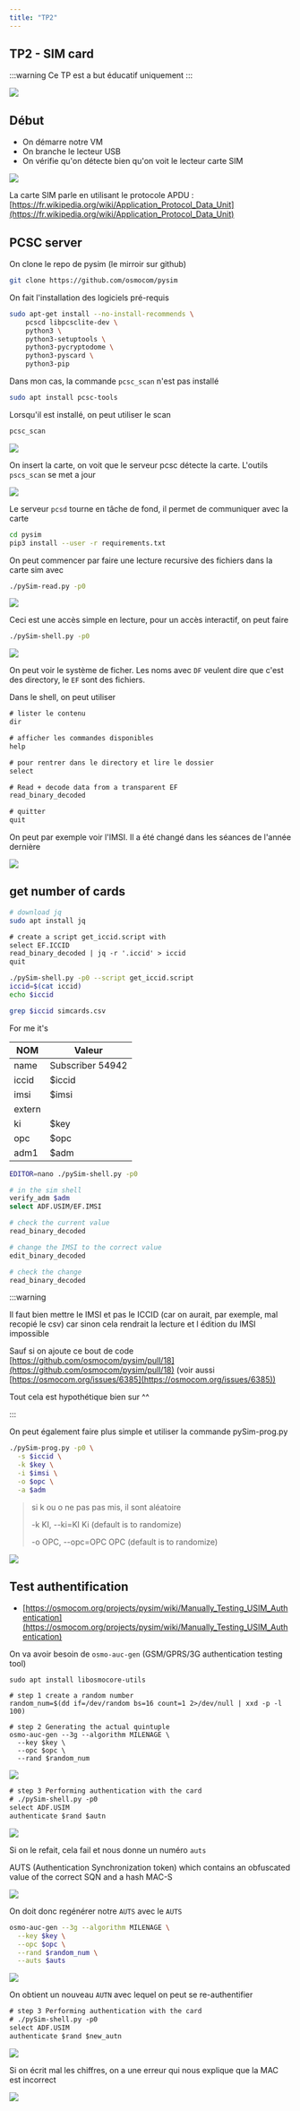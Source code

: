 ```yaml
---
title: "TP2"
---
```


## TP2 - SIM card

:::warning
Ce TP est a but éducatif uniquement
:::

![](./imgs/IMG_20240228_084009.jpg)

## Début

- On démarre notre VM
- On branche le lecteur USB
- On vérifie qu'on détecte bien qu'on voit le lecteur carte SIM

![](./imgs/upload_fecc5f81036809d2bd0b254cf33be4ba.png)

La carte SIM parle en utilisant le protocole APDU : [https://fr.wikipedia.org/wiki/Application_Protocol_Data_Unit](https://fr.wikipedia.org/wiki/Application_Protocol_Data_Unit)

## PCSC server

On clone le repo de pysim (le mirroir sur github)

```sh
git clone https://github.com/osmocom/pysim
```

On fait l'installation des logiciels pré-requis

```sh
sudo apt-get install --no-install-recommends \
    pcscd libpcsclite-dev \
    python3 \
    python3-setuptools \
    python3-pycryptodome \
    python3-pyscard \
    python3-pip
```

Dans mon cas, la commande `pcsc_scan` n'est pas installé

```sh
sudo apt install pcsc-tools
```

Lorsqu'il est installé, on peut utiliser le scan

```sh
pcsc_scan
```

![](./imgs/upload_5eec7f5b480be9cf92cc18db77370d28.png)

On insert la carte, on voit que le serveur pcsc détecte la carte. L'outils `pscs_scan` se met a jour

![](./imgs/upload_87e61756bad18dcab36e7dfedfc53b83.png)

Le serveur `pcsd` tourne en tâche de fond, il permet de communiquer avec la carte

```sh
cd pysim
pip3 install --user -r requirements.txt
```

On peut commencer par faire une lecture recursive des fichiers dans la carte sim avec

```sh
./pySim-read.py -p0
```

![](./imgs/upload_60cbcf1bae011e6824350e2fdfc82331.png)

Ceci est une accès simple en lecture, pour un accès interactif, on peut faire

```sh
./pySim-shell.py -p0
```

![](./imgs/upload_59a278d1c041d32716076a9f857e417f.png)

On peut voir le système de ficher.
Les noms avec `DF` veulent dire que c'est des directory, le `EF` sont des fichiers.

Dans le shell, on peut utiliser

```txt
# lister le contenu
dir

# afficher les commandes disponibles
help

# pour rentrer dans le directory et lire le dossier
select

# Read + decode data from a transparent EF
read_binary_decoded

# quitter
quit
```

On peut par exemple voir l'IMSI. Il a été changé dans les séances de l'année dernière

![](./imgs/upload_4356afd4c9482eefb7d220794613d97e.png)

## get number of cards

```sh
# download jq
sudo apt install jq
```

```txt
# create a script get_iccid.script with
select EF.ICCID
read_binary_decoded | jq -r '.iccid' > iccid
quit
```

```sh
./pySim-shell.py -p0 --script get_iccid.script
iccid=$(cat iccid)
echo $iccid
```

```sh
grep $iccid simcards.csv
```

For me it's

| NOM    | Valeur                           |
| ------ | -------------------------------- |
| name   | Subscriber 54942                 |
| iccid  | $iccid                           |
| imsi   | $imsi                            |
| extern |                                  |
| ki     | $key                             |
| opc    | $opc                             |
| adm1   | $adm                             |

```sh
EDITOR=nano ./pySim-shell.py -p0

# in the sim shell
verify_adm $adm
select ADF.USIM/EF.IMSI

# check the current value
read_binary_decoded

# change the IMSI to the correct value
edit_binary_decoded

# check the change
read_binary_decoded
```

:::warning

  Il faut bien mettre le IMSI et pas le ICCID (car on aurait, par exemple, mal recopié le csv)  car sinon cela rendrait la lecture et l édition du IMSI impossible
  
  Sauf si on ajoute ce bout de code [https://github.com/osmocom/pysim/pull/18](https://github.com/osmocom/pysim/pull/18) (voir aussi [https://osmocom.org/issues/6385](https://osmocom.org/issues/6385))
  
  Tout cela est hypothétique bien sur ^^

:::

On peut également faire plus simple et utiliser la commande pySim-prog.py

```sh
./pySim-prog.py -p0 \
  -s $iccid \
  -k $key \
  -i $imsi \
  -o $opc \
  -a $adm
```

> si k ou o ne pas pas mis, il sont aléatoire
>
> -k KI, --ki=KI        Ki (default is to randomize)
>
> -o OPC, --opc=OPC     OPC (default is to randomize)

![](./imgs/upload_d29faee72e3777cae475f834dba8ea09.png)

## Test authentification

- [https://osmocom.org/projects/pysim/wiki/Manually_Testing_USIM_Authentication](https://osmocom.org/projects/pysim/wiki/Manually_Testing_USIM_Authentication)

On va avoir besoin de `osmo-auc-gen` (GSM/GPRS/3G authentication testing tool)

```shell
sudo apt install libosmocore-utils
```

```shell
# step 1 create a random number
random_num=$(dd if=/dev/random bs=16 count=1 2>/dev/null | xxd -p -l 100)

# step 2 Generating the actual quintuple
osmo-auc-gen --3g --algorithm MILENAGE \
  --key $key \
  --opc $opc \
  --rand $random_num
```

![](./imgs/upload_e06cf318f5205faea5457e94b5862be8.png)

```txt
# step 3 Performing authentication with the card
# ./pySim-shell.py -p0
select ADF.USIM
authenticate $rand $autn
```

![](./imgs/upload_75e624a96d51f156e23bd32dc25cd0f6.png)

Si on le refait, cela fail et nous donne un numéro `auts`

AUTS (Authentication Synchronization token) which contains an obfuscated value of the correct SQN and a hash MAC-S

![](./imgs/upload_8c2d1a8eb1360196f2f44ada69e9d17e.png)


On doit donc regénérer notre `AUTS` avec le `AUTS`

```sh
osmo-auc-gen --3g --algorithm MILENAGE \
  --key $key \
  --opc $opc \
  --rand $random_num \
  --auts $auts
```

![](./imgs/upload_abdb81836db306c44e0c46ae3adfdba6.png)

On obtient un nouveau `AUTN` avec lequel on peut se re-authentifier

```txt
# step 3 Performing authentication with the card
# ./pySim-shell.py -p0
select ADF.USIM
authenticate $rand $new_autn
```

![](./imgs/upload_255837300f413a79d29290bbf7634ca1.png)

Si on écrit mal les chiffres, on a une erreur qui nous explique que la MAC est incorrect

![](./imgs/upload_afcd7a621e1d81031aa4b486dbb02dbe.png)
